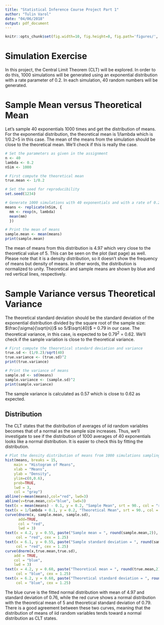 ```yaml
---
title: "Statistical Inference Course Project Part 1"
author: "Tulin Varol"
date: "04/06/2018"
output: pdf_document
---
```


```r
knitr::opts_chunk$set(fig.width=10, fig.height=8, fig.path='figures/', echo=TRUE, warning=FALSE, message=FALSE)
```

# Simulation Exercise
In this project, the Central Limit Theorem (CLT) will be explored. In order to do this, 1000 simulations will be generated using an exponential distribution with a rate parameter of 0.2. In each simulation, 40 random numbers will be generated.

# Sample Mean versus Theoretical Mean
Let's sample 40 exponentials 1000 times and get the distribution of means. For the exponential distribution, the theoretical mean is 1/lambda which is 1/0.2=5 in this case. The mean of the means from the simulation should be close to the theoretical mean. We'll check if this is really the case.

``` r
# Set the parameters as given in the assignment
n <- 40
lambda <- 0.2
nSim <- 1000

# First compute the theoretical mean
true.mean <- 1/0.2

# Set the seed for reproducibility
set.seed(1234)

# Generate 1000 simulations with 40 exponentials and with a rate of 0.2
means <- replicate(nSim, {
  mm <- rexp(n, lambda)
  mean(mm)
  })

# Print the mean of means
sample.mean <- mean(means)
print(sample.mean)
```
The mean of means from this distribution is 4.97 which very close to the theoretical value of 5. This can be seen on the plot (last page) as well. Please note that it is a density distribution, so it doesn't show the frequency of means but density of means. In other words, the distribution is normalized to unity. Theoretical and sample means are shown by blue and red vertical lines, respectively.

# Sample Variance versus Theoretical Variance
The theoretical standard deviation should be the standard deviation of the exponential distribution divided by the square root of the sample size: $\frac{\sigma}{\sqrt{n}}$ so 5/$\sqrt{40}$ = 0.79 in our case. The theoretical variance, in this case, is expected to be 0.79$^{2}$ = 0.62. We'll check if the sample variation is close to the theoretical variance.

``` r
# First compute the theoretical standard deviation and variance
true.sd <- (1/0.2)/sqrt(40)
true.variance <- (true.sd)^2
print(true.variance)

# Print the variance of means
sample.sd <- sd(means)
sample.variance <- (sample.sd)^2
print(sample.variance)
```

The sample variance is calculated as 0.57 which is close to 0.62 as expected.

## Distribution
The CLT states that the distribution of averages of iid random variables becomes that of a normal as the sample size increases. Thus, we'll investigate to see if the distribution of 1000 averages of 40 exponentials looks like a normal distribution. It is easier to check this by fitting the distribution.

``` r
# Plot the density distribution of means from 1000 simulations sampling 40 exponentials
hist(means, breaks = 15,
    main = "Histogram of Means",
    xlab = "Means",
    ylab = "Density",
    ylim=c(0,0.6),
    prob=TRUE,
    lwd = 3,
    col = "gray")
abline(v=mean(means),col="red", lwd=3)
abline(v=true.mean,col="blue", lwd=3)
text(x = mean(means) - 0.1, y = 0.2, "Sample Mean", srt = 90., col = "red")
text(x = 1/lambda + 0.1, y = 0.2, "Theoretical Mean", srt = 90., col = "blue")
curve(dnorm(x, sample.mean, sample.sd), 
      add=TRUE,
      col = "red",
      lwd = 3)
text(x = 4.2, y = 0.55, paste("Sample mean = ", round(sample.mean,2)), 
     col = "red", cex = 1.25)
text(x = 6.1, y = 0.55, paste("Sample standard deviation = ", round(sample.sd,2)), 
     col = "red", cex = 1.25)
curve(dnorm(x,true.mean,true.sd),
    add = TRUE,
    col = "blue",
    lwd = 3)
text(x = 4.2, y = 0.60, paste("Theoretical mean = ", round(true.mean,2)), 
     col = "blue", cex = 1.25)
text(x = 6.2, y = 0.60, paste("Theoretical standard deviation = ", round(true.sd,2)),
     col = "blue", cex = 1.25)
```

The blue curve is the fitted normal distribution with mean of 4.97 and standard deviation of 0.76, while the red curve shows a normal distribution with the theoretical mean of 5 and theoretical standard deviation of 0.79. There is a good agreement between these two curves, meaning that the distribution of means of iid random variables tends toward a normal distribution as CLT states. 



